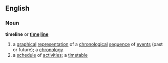 ==English==

===Noun===
'''timeline''' or '''[[time]] [[line]]'''
# a [[graphical]] [[representation]] of a [[chronological]] [[sequence]] of [[events]] (past or future); a [[chronology]]
# a [[schedule]] of [[activities]]; a [[timetable]]